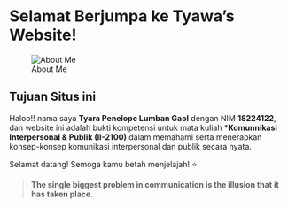 # Selamat Berjumpa ke Tyawa's Website! 

![About Me](images/Tyara.jpg)


## Tujuan Situs ini
Haloo!! nama saya **Tyara Penelope Lumban Gaol**  dengan NIM **18224122**, dan website ini adalah bukti kompetensi untuk mata kuliah  ***Komunnikasi Interpersonal & Publik (II-2100)** dalam memahami serta menerapkan konsep-konsep komunikasi interpersonal dan publik secara nyata. 

Selamat datang! Semoga kamu betah menjelajah! ⭐



> **The single biggest problem in communication is the illusion that it has taken place.**

